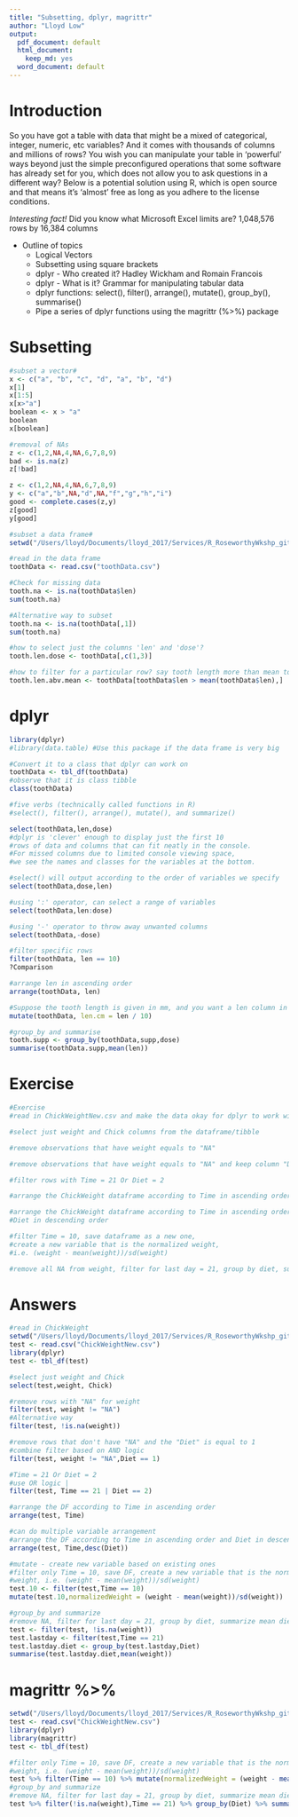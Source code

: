 ```yaml
---
title: "Subsetting, dplyr, magrittr"
author: "Lloyd Low"
output:
  pdf_document: default
  html_document:
    keep_md: yes
  word_document: default
---
```


# Introduction
So you have got a table with data that might be a mixed of categorical, integer, numeric, etc variables? And it comes with thousands of columns and millions of rows? You wish you can manipulate your table in 'powerful' ways beyond just the simple preconfigured operations that some software has already set for you, which does not allow you to ask questions in a different way? Below is a potential solution using R, which is open source and that means it's 'almost' free as long as you adhere to the license conditions.

*Interesting fact!* Did you know what Microsoft Excel limits are? 
1,048,576 rows by 16,384 columns

* Outline of topics
    + Logical Vectors
    + Subsetting using square brackets
    + dplyr - Who created it? Hadley Wickham and Romain Francois
    + dplyr - What is it? Grammar for manipulating tabular data
    + dplyr functions: select(), filter(), arrange(), mutate(), group_by(), summarise()
    + Pipe a series of dplyr functions using the magrittr (%>%) package

# Subsetting
```r
#subset a vector#
x <- c("a", "b", "c", "d", "a", "b", "d")
x[1]
x[1:5]
x[x>"a"]
boolean <- x > "a"
boolean
x[boolean]

#removal of NAs
z <- c(1,2,NA,4,NA,6,7,8,9)
bad <- is.na(z)
z[!bad]

z <- c(1,2,NA,4,NA,6,7,8,9)
y <- c("a","b",NA,"d",NA,"f","g","h","i")
good <- complete.cases(z,y)
z[good]
y[good]

#subset a data frame#
setwd("/Users/lloyd/Documents/lloyd_2017/Services/R_RoseworthyWkshp_git/Roseworthy-R-20170501/data")

#read in the data frame
toothData <- read.csv("toothData.csv")

#Check for missing data
tooth.na <- is.na(toothData$len)
sum(tooth.na)

#Alternative way to subset
tooth.na <- is.na(toothData[,1])
sum(tooth.na)

#how to select just the columns 'len' and 'dose'?
tooth.len.dose <- toothData[,c(1,3)]

#how to filter for a particular row? say tooth length more than mean tooth length?
tooth.len.abv.mean <- toothData[toothData$len > mean(toothData$len),]
```
# dplyr
```r
library(dplyr)
#library(data.table) #Use this package if the data frame is very big

#Convert it to a class that dplyr can work on
toothData <- tbl_df(toothData)
#observe that it is class tibble
class(toothData)

#five verbs (technically called functions in R)
#select(), filter(), arrange(), mutate(), and summarize()

select(toothData,len,dose)
#dplyr is 'clever' enough to display just the first 10
#rows of data and columns that can fit neatly in the console. 
#For missed columns due to limited console viewing space,
#we see the names and classes for the variables at the bottom.

#select() will output according to the order of variables we specify
select(toothData,dose,len)

#using ':' operator, can select a range of variables
select(toothData,len:dose)

#using '-' operator to throw away unwanted columns
select(toothData,-dose)

#filter specific rows
filter(toothData, len == 10)
?Comparison

#arrange len in ascending order
arrange(toothData, len)

#Suppose the tooth length is given in mm, and you want a len column in cm
mutate(toothData, len.cm = len / 10)

#group_by and summarise
tooth.supp <- group_by(toothData,supp,dose)
summarise(toothData.supp,mean(len))
```

# Exercise
```r
#Exercise
#read in ChickWeightNew.csv and make the data okay for dplyr to work with

#select just weight and Chick columns from the dataframe/tibble

#remove observations that have weight equals to "NA"

#remove observations that have weight equals to "NA" and keep column "Diet" equals to 1

#filter rows with Time = 21 Or Diet = 2

#arrange the ChickWeight dataframe according to Time in ascending order

#arrange the ChickWeight dataframe according to Time in ascending order and 
#Diet in descending order

#filter Time = 10, save dataframe as a new one, 
#create a new variable that is the normalized weight, 
#i.e. (weight - mean(weight))/sd(weight)

#remove all NA from weight, filter for last day = 21, group by diet, summarize mean diet 

```

# Answers
```r
#read in ChickWeight
setwd("/Users/lloyd/Documents/lloyd_2017/Services/R_RoseworthyWkshp_git/Roseworthy-R-20170501/data")
test <- read.csv("ChickWeightNew.csv")
library(dplyr)
test <- tbl_df(test)

#select just weight and Chick
select(test,weight, Chick)

#remove rows with "NA" for weight
filter(test, weight != "NA")
#Alternative way
filter(test, !is.na(weight))

#remove rows that don't have "NA" and the "Diet" is equal to 1
#combine filter based on AND logic
filter(test, weight != "NA",Diet == 1)

#Time = 21 Or Diet = 2
#use OR logic |
filter(test, Time == 21 | Diet == 2)

#arrange the DF according to Time in ascending order
arrange(test, Time)

#can do multiple variable arrangement
#arrange the DF according to Time in ascending order and Diet in descending order
arrange(test, Time,desc(Diet))

#mutate - create new variable based on existing ones
#filter only Time = 10, save DF, create a new variable that is the normalized
#weight, i.e. (weight - mean(weight))/sd(weight)
test.10 <- filter(test,Time == 10)
mutate(test.10,normalizedWeight = (weight - mean(weight))/sd(weight))

#group_by and summarize
#remove NA, filter for last day = 21, group by diet, summarize mean diet 
test <- filter(test, !is.na(weight))
test.lastday <- filter(test,Time == 21)
test.lastday.diet <- group_by(test.lastday,Diet)
summarise(test.lastday.diet,mean(weight))

```

# magrittr %>%
```r
setwd("/Users/lloyd/Documents/lloyd_2017/Services/R_RoseworthyWkshp_git/Roseworthy-R-20170501/data")
test <- read.csv("ChickWeightNew.csv")
library(dplyr)
library(magrittr)
test <- tbl_df(test)

#filter only Time = 10, save DF, create a new variable that is the normalized
#weight, i.e. (weight - mean(weight))/sd(weight)
test %>% filter(Time == 10) %>% mutate(normalizedWeight = (weight - mean(weight))/sd(weight))
#group_by and summarize
#remove NA, filter for last day = 21, group by diet, summarize mean diet 
test %>% filter(!is.na(weight),Time == 21) %>% group_by(Diet) %>% summarise(mean(weight))
```
